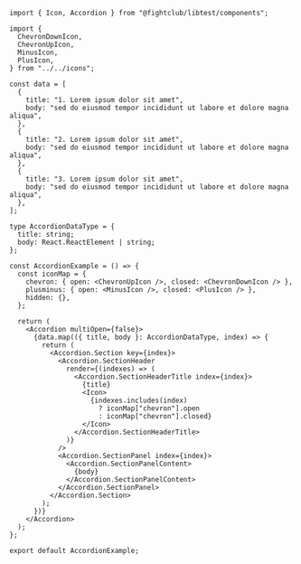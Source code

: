 ```tsx
import { Icon, Accordion } from "@fightclub/libtest/components";

import {
  ChevronDownIcon,
  ChevronUpIcon,
  MinusIcon,
  PlusIcon,
} from "../../icons";

const data = [
  {
    title: "1. Lorem ipsum dolor sit amet",
    body: "sed do eiusmod tempor incididunt ut labore et dolore magna aliqua",
  },
  {
    title: "2. Lorem ipsum dolor sit amet",
    body: "sed do eiusmod tempor incididunt ut labore et dolore magna aliqua",
  },
  {
    title: "3. Lorem ipsum dolor sit amet",
    body: "sed do eiusmod tempor incididunt ut labore et dolore magna aliqua",
  },
];

type AccordionDataType = {
  title: string;
  body: React.ReactElement | string;
};

const AccordionExample = () => {
  const iconMap = {
    chevron: { open: <ChevronUpIcon />, closed: <ChevronDownIcon /> },
    plusminus: { open: <MinusIcon />, closed: <PlusIcon /> },
    hidden: {},
  };

  return (
    <Accordion multiOpen={false}>
      {data.map(({ title, body }: AccordionDataType, index) => {
        return (
          <Accordion.Section key={index}>
            <Accordion.SectionHeader
              render={(indexes) => (
                <Accordion.SectionHeaderTitle index={index}>
                  {title}
                  <Icon>
                    {indexes.includes(index)
                      ? iconMap["chevron"].open
                      : iconMap["chevron"].closed}
                  </Icon>
                </Accordion.SectionHeaderTitle>
              )}
            />
            <Accordion.SectionPanel index={index}>
              <Accordion.SectionPanelContent>
                {body}
              </Accordion.SectionPanelContent>
            </Accordion.SectionPanel>
          </Accordion.Section>
        );
      })}
    </Accordion>
  );
};

export default AccordionExample;
```
